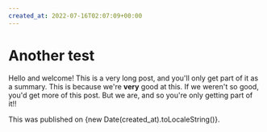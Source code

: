 ```yaml
---
created_at: 2022-07-16T02:07:09+00:00
---
```


# Another test

Hello and welcome! This is a very long post, and you'll only get part of it as a summary. This is because we're
**very** good at this. If we weren't so good, you'd get more of this post. But we are, and so you're only getting
part of it!!

This was published on {new Date(created_at).toLocaleString()}.
